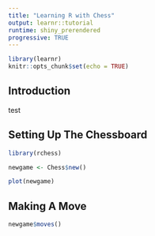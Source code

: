 ```yaml
---
title: "Learning R with Chess"
output: learnr::tutorial
runtime: shiny_prerendered
progressive: TRUE
---
```


```r
library(learnr)
knitr::opts_chunk$set(echo = TRUE)
```


## Introduction

test

## Setting Up The Chessboard

```r
library(rchess)

newgame <- Chess$new()

plot(newgame)
```

## Making A Move

```r
newgame$moves()
```

